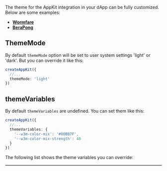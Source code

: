 
The theme for the AppKit integration in your dApp can be fully customized. Below are some examples:
- [**Wormfare**](https://dashboard.wormfare.com/purchase)
- [**BeraPong**](https://berapong.com/)

## ThemeMode

By default `themeMode` option will be set to user system settings 'light' or 'dark'. But you can override it like this:

```ts
createAppKit({
  //...
  themeMode: 'light'
})
```

## themeVariables

By default `themeVariables` are undefined. You can set them like this:

```ts
createAppKit({
  //...
  themeVariables: {
    '--w3m-color-mix': '#00BB7F',
    '--w3m-color-mix-strength': 40
  }
})
```

The following list shows the theme variables you can override:

<Table
  headers={['Variable', 'Description', 'Type']}
  data={[
    {
      variable: { code: '--w3m-font-family' },
      description: 'Base font family',
      type: { code: 'string' }
    },
    {
      variable: { code: '--w3m-accent' },
      description: 'Color used for buttons, icons, labels, etc.',
      type: { code: 'string' }
    },
    {
      variable: { code: '--w3m-color-mix' },
      description: 'The color that blends in with the default colors',
      type: { code: 'string' }
    },
    {
      variable: { code: '--w3m-color-mix-strength' },
      description: 'The percentage on how much "--w3m-color-mix" should blend in',
      type: { code: 'number' }
    },
    {
      variable: { code: '--w3m-font-size-master' },
      description: 'The base pixel size for fonts.',
      type: { code: 'string' }
    },
    {
      variable: { code: '--w3m-border-radius-master' },
      description: 'The base border radius in pixels.',
      type: { code: 'string' }
    },
    {
      variable: { code: '--w3m-z-index' },
      description: 'The z-index of the modal.',
      type: { code: 'number' }
    }
  ]}
/>
